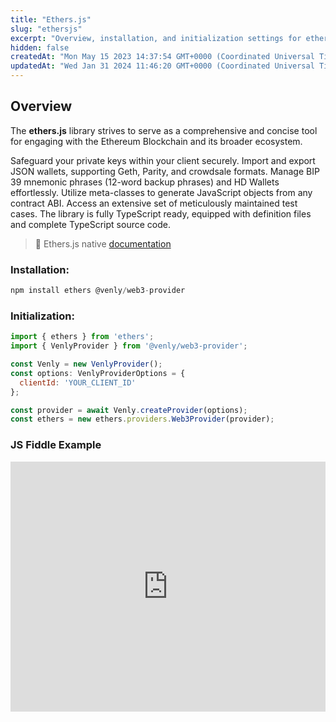 ```yaml
---
title: "Ethers.js"
slug: "ethersjs"
excerpt: "Overview, installation, and initialization settings for ethers.js"
hidden: false
createdAt: "Mon May 15 2023 14:37:54 GMT+0000 (Coordinated Universal Time)"
updatedAt: "Wed Jan 31 2024 11:46:20 GMT+0000 (Coordinated Universal Time)"
---
```

## Overview

The **ethers.js** library strives to serve as a comprehensive and concise tool for engaging with the Ethereum Blockchain and its broader ecosystem.

Safeguard your private keys within your client securely. Import and export JSON wallets, supporting Geth, Parity, and crowdsale formats. Manage BIP 39 mnemonic phrases (12-word backup phrases) and HD Wallets effortlessly. Utilize meta-classes to generate JavaScript objects from any contract ABI. Access an extensive set of meticulously maintained test cases. The library is fully TypeScript ready, equipped with definition files and complete TypeScript source code.

> 📘 Ethers.js native [documentation](https://docs.ethers.org/v5/)

### Installation:

```javascript
npm install ethers @venly/web3-provider
```

### Initialization:

```javascript
import { ethers } from 'ethers';
import { VenlyProvider } from '@venly/web3-provider';

const Venly = new VenlyProvider();
const options: VenlyProviderOptions = {
  clientId: 'YOUR_CLIENT_ID'
};

const provider = await Venly.createProvider(options);
const ethers = new ethers.providers.Web3Provider(provider);
```

### JS Fiddle Example

<iframe src="https://jsfiddle.net/nipee/7td0kLeu/embedded/" width="100%" height="400" frameborder="0"></iframe>
